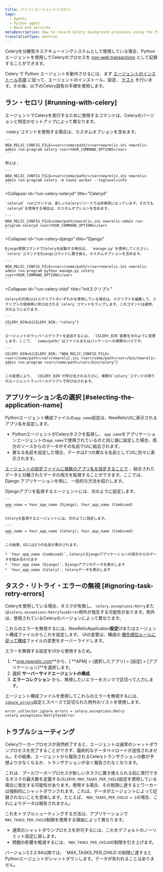 ```yaml
---
title: パイソンエージェントとセロリ
tags:
  - Agents
  - Python agent
  - Back-end services
metaDescription: How to record Celery background processes using the Python agent.
translationType: machine
---
```


Celeryを分散型タスクキューイングシステムとして使用している場合、Pythonエージェントを使用してCeleryのプロセスを [non-web transactions](/docs/apm/transactions/intro-transactions/monitor-background-processes-other-non-web-transactions) として記録することができます。

Celery で Python エージェントを動作させるには、まず [エージェントのインストール手順](/docs/agents/python-agent/installation-and-configuration/python-agent-installation) に従って、エージェントのインストール、設定、 [テスト](/docs/agents/python-agent/installation-and-configuration/testing-python-agent) を行います。その後、以下のCelery固有の手順を使用します。

## ラン・セロリ [#running-with-celery]

エージェントでCeleryを実行するために使用するコマンドは、Celeryのバージョンと特定のセットアップによって異なります。

<CollapserGroup>
  <Collapser
    id="run-celery-celery"
    title="セロリ"
  >
    `celery`コマンドを使用する場合は、カスタムオプションを含めます。

    ```
    NEW_RELIC_CONFIG_FILE=<var>/some/path/</var>newrelic.ini newrelic-admin run-program celery <var>YOUR_COMMAND_OPTIONS</var>
    ```

    例えば：

    ```
    NEW_RELIC_CONFIG_FILE=<var>/some/path/</var>newrelic.ini newrelic-admin run-program celery -A tasks worker --loglevel=info
    ```
  </Collapser>

  <Collapser
    id="run-celery-celeryd"
    title="Celeryd"
  >
    `celeryd` runコマンドは、新しいCeleryリリースでは非推奨になっています。それでも`celeryd`を使用する場合は、カスタムオプションを含めます。

    ```
    NEW_RELIC_CONFIG_FILE=some/path/newrelic.ini newrelic-admin run-program celeryd <var>YOUR_COMMAND_OPTIONS</var>
    ```
  </Collapser>

  <Collapser
    id="run-celery-django"
    title="Django"
  >
    Django管理コマンドでCeleryを起動する場合は、 `manage.py`を使用してください。 `celery`コマンドをDjangoコマンドに置き換え、カスタムオプションを含めます。

    ```
    NEW_RELIC_CONFIG_FILE=<var>/some/path/</var>newrelic.ini newrelic-admin run-program python manage.py celery <var>YOUR_COMMAND_OPTIONS</var>
    ```
  </Collapser>

  <Collapser
    id="run-celery-initd"
    title="Initスクリプト"
  >
    Celeryの汎用initスクリプトのいずれかを使用している場合は、スクリプトを編集して、スクリプトの使用時に呼び出される`celery`コマンドをラップします。このコマンドは通常、次のようになります。

    ```
    CELERY_BIN=${CELERY_BIN:-"celery"}
    ```

    エージェントのラッパースクリプトを追加するには、 `CELERY_BIN`変数を次のように変更します。ここで、 `some/path/`はファイルまたはパッケージへの実際のパスです。

    ```
    CELERY_BIN=${CELERY_BIN:-"NEW_RELIC_CONFIG_FILE=<var>/some/path</var>/newrelic.ini <var>/some/path</var>/bin/newrelic-admin run-program <var>/some/path</var>/bin/celery"}
    ```

    この変更により、 `CELERY_BIN`が呼び出されるたびに、実際の`celery`コマンドの周りのエージェントラッパースクリプトで呼び出されます。
  </Collapser>
</CollapserGroup>

## アプリケーション名の選択 [#selecting-the-application-name]

Pythonエージェント構成ファイルの`app_name`設定は、NewRelicUIに表示されるアプリ名を設定します。

* PythonエージェントがCeleryタスクを監視し、 `app_name`をアプリケーションエージェントの`app_name`で使用されているのと同じ値に設定した場合、両方のソースからのデータがその名前でUIに結合されます。
* 異なる名前を設定した場合、データは2つの異なる名前としてUIに別々に表示されます。

[エージェントの設定ファイルに複数のアプリ名を設定することで](/docs/agents/manage-apm-agents/app-naming/use-multiple-names-app) 、結合されたデータと分離されたデータの両方を監視することができます。ここでは、Django アプリケーションを例に、一般的な方法を紹介します。

<CollapserGroup>
  <Collapser
    id="multiple-app-names"
    title="複数のアプリケーション名の使用"
  >
    Djangoアプリを監視するエージェントには、次のように設定します。

    ```
    app_name = Your_app_name (Django); Your_app_name (Combined)
    ```

    Celeryを監視するエージェントには、次のように設定します。

    ```
    app_name = Your_app_name (Celery); Your_app_name (Combined)
    ```

    この結果、UIには3つの名前が表示されます。

    * `Your_app_name (Combined)`、CeleryとDjangoアプリケーションの両方からのデータを組み合わせます
    * `Your_app_name (Django)`、Djangoアプリのデータを表示します
    * `Your_app_name (Celery)`、Celeryデータを表示します
  </Collapser>
</CollapserGroup>

## タスク・リトライ・エラーの無視 [#ignoring-task-retry-errors]

Celeryを使用している場合、タスクが失敗し、 `celery.exceptions:Retry`または`celery.exceptions:RetryTaskError`例外が発生する可能性があります。例外は、使用されているCeleryのバージョンによって異なります。

これらのエラーを無視するには、NewRelicApplication**設定**UIまたはエージェント構成ファイルからこれを設定します。 UIの変更は、構成の [優先順位ルールに従って構成](/docs/agents/python-agent/installation-configuration/python-agent-configuration#options)ファイルの変更をオーバーライドします。

エラーを無視する設定をUIから使用するため。

1. **[one.newrelic.com](https://one.newrelic.com)**から、\[ **APM] > (選択したアプリ) > \[設定] > \[アプリケーション]**を選択します。
2. 選択 **サーバーサイドエージェントの構成**.
3. **エラーコレクション** から、無視したいエラーをカンマで区切って入力します。

エージェント構成ファイルを使用してこれらのエラーを無視するには、 [`ignore_errors`](/docs/agents/python-agent/installation-configuration/python-agent-configuration#error-ignore)設定とスペースで区切られた例外のリストを使用します。

```
error_collector.ignore_errors = celery.exceptions:Retry celery.exceptions:RetryTaskError
```

## トラブルシューティング

Celeryワーカープロセスが突然終了すると、エージェントは通常のシャットダウンプロセスを完了することができず、最終的なデータペイロードが送信されません。その結果、エージェントから報告されるCeleryトランザクションの数が予想より少なくなるか、トランザクションが全く報告されなくなります。

これは、プールワーカープロセスが新しいタスクに置き換えられる前に実行できるタスクの最大数を定義する`CELERYD_MAX_TASKS_PER_CHILD`設定を使用している場合に発生する可能性があります。使用する場合、その制限に達するとワーカーは強制的にシャットダウンされます。これは、データがエージェントによって記録されないことを意味します。たとえば、 `MAX_TASKS_PER_CHILD = 1`の場合、これによりデータは報告されません。

これをトラブルシューティングする方法は、アプリケーションで`MAX_TASKS_PER_CHILD`制限を使用する理由によって異なります。

* 通常のシャットダウンプロセスを許可するには、これをデフォルトのノーリミット設定に戻します。
* 問題の影響を軽減するには、 `MAX_TASKS_PER_CHILD`の制限を引き上げます。

<Callout variant="important">
  バージョン3.2.2.94以降では、 `MAX_TASKS_PER_CHILD`の制限に達するとPythonエージェントがシャットダウンします。データが失われることはありません。
</Callout>